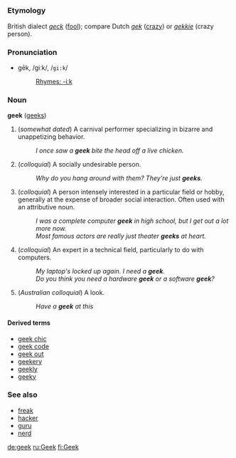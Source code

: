 =={{en}}==
===Etymology===
British dialect ''[[geck]]'' ([[fool]]); compare Dutch ''[[gek]]'' ([[crazy]]) or ''[[gekkie]]'' (crazy person).

===Pronunciation===
*gēk, /ɡiːk/, /<tt>gi:k</tt>/
*:[[Rhymes:English:-iːk|Rhymes: -iːk]]

===Noun===
'''geek''' ([[geeks]])

# (''somewhat dated'') A carnival performer specializing in bizarre and unappetizing behavior.
#: ''I once saw a '''geek''' bite the head off a live chicken.''
# (''colloquial'') A socially undesirable person.
#: ''Why do you hang around with them?  They're just '''geeks'''.''
# (''colloquial'') A person intensely interested in a particular field or hobby, generally at the expense of broader social interaction.  Often used with an attributive noun.
#: ''I was a complete computer '''geek''' in high school, but I get out a lot more now.''
#: ''Most famous actors are really just theater '''geeks''' at heart.''
# (''colloquial'') An expert in a technical field, particularly to do with computers.
#: ''My laptop's locked up again.  I need a '''geek'''.''
#: ''Do you think you need a hardware '''geek''' or a software '''geek'''?''
# (''Australian colloquial'') A look.
#: ''Have a '''geek''' at this''

====Derived terms====
*[[geek chic]]
*[[geek code]]
*[[geek out]]
*[[geekery]]
*[[geekly]]
*[[geeky]]

===See also===
*[[freak]]
*[[hacker]]
*[[guru]]
*[[nerd]]

[[de:geek]]
[[ru:Geek]]
[[fi:Geek]]